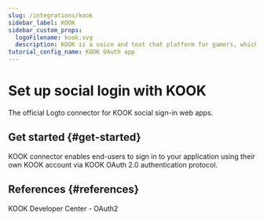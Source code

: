 ```yaml
---
slug: /integrations/kook
sidebar_label: KOOK
sidebar_custom_props:
  logoFilename: kook.svg
  description: KOOK is a voice and text chat platform for gamers, which is similar to Discord.
tutorial_config_name: KOOK OAuth app
---
```




# Set up social login with KOOK

The official Logto connector for KOOK social sign-in web apps.

<GuideTip />

## Get started \{#get-started}

KOOK connector enables end-users to sign in to your application using their own KOOK account via KOOK OAuth 2.0 authentication protocol.

<Integration />

## References \{#references}

<Url href="https://developer.kookapp.cn/doc/oauth2">KOOK Developer Center - OAuth2</Url>
